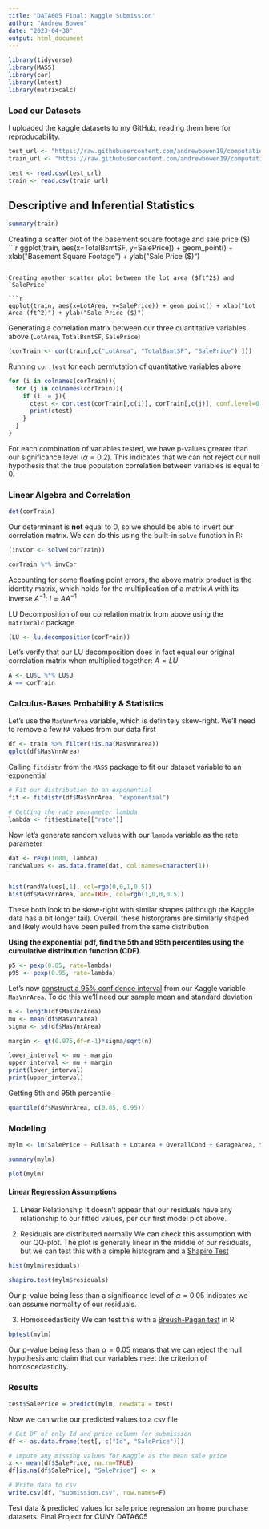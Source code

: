 ```yaml
---
title: 'DATA605 Final: Kaggle Submission'
author: "Andrew Bowen"
date: "2023-04-30"
output: html_document
---
```


```r
library(tidyverse)
library(MASS)
library(car)
library(lmtest)
library(matrixcalc)
```

### Load our Datasets
I uploaded the kaggle datasets to my GitHub, reading them here for reproducability.
```r
test_url <- "https://raw.githubusercontent.com/andrewbowen19/computationalMath605/main/data/test.csv"
train_url <- "https://raw.githubusercontent.com/andrewbowen19/computationalMath605/main/data/train.csv"

test <- read.csv(test_url)
train <- read.csv(train_url)
```

## Descriptive and Inferential Statistics

```r
summary(train)
```

Creating a scatter plot of the basement square footage and sale price ($)
```r
ggplot(train, aes(x=TotalBsmtSF, y=SalePrice)) + geom_point() + xlab("Basement Square Footage") + ylab("Sale Price ($)")
```

Creating another scatter plot between the lot area ($ft^2$) and `SalePrice`

```r
ggplot(train, aes(x=LotArea, y=SalePrice)) + geom_point() + xlab("Lot Area (ft^2)") + ylab("Sale Price ($)")
```

Generating a correlation matrix between our three quantitative variables above (`LotArea`, `TotalBsmtSF`, `SalePrice`)
```r

(corTrain <- cor(train[,c("LotArea", "TotalBsmtSF", "SalePrice") ]))
```
Running `cor.test` for each permutation of quantitative variables above
```r
for (i in colnames(corTrain)){
  for (j in colnames(corTrain)){
    if (i != j){
      ctest <- cor.test(corTrain[,c(i)], corTrain[,c(j)], conf.level=0.8)
      print(ctest)
    }
  }
}
```


For each combination of variables tested, we have p-values greater than our significance level ($\alpha = 0.2$). This indicates that we can not reject our null hypothesis that the true population correlation between variables is equal to 0. 

### Linear Algebra and Correlation
```r
det(corTrain)
```

Our determinant is **not** equal to 0, so we should be able to invert our correlation matrix. We can do this using the built-in `solve` function in R:
```r
(invCor <- solve(corTrain))
```
```r
corTrain %*% invCor
```
Accounting for some floating point errors, the above matrix product is the identity matrix, which holds for the multiplication of a matrix $A$ with its inverse $A^{-1}$: $I = AA^{-1}$


LU Decomposition of our correlation matrix from above using the `matrixcalc` package
```r
(LU <- lu.decomposition(corTrain))
```
Let's verify that our LU decomposition does in fact equal our original correlation matrix when multiplied together: $A = LU$
```r
A <- LU$L %*% LU$U 
A == corTrain
```

### Calculus-Bases Probability & Statistics
Let's use the `MasVnrArea` variable, which is definitely skew-right. We'll need to remove a few `NA` values from our data first
```r
df <- train %>% filter(!is.na(MasVnrArea))
qplot(df$MasVnrArea)
```

Calling `fitdistr` from the `MASS` package to fit our dataset variable to an exponential
```r
# Fit our distribution to an exponential
fit <- fitdistr(df$MasVnrArea, "exponential")

# Getting the rate poarameter lambda
lambda <- fit$estimate[["rate"]]
```

Now let's generate random values with our `lambda` variable as the rate parameter
```r
dat <- rexp(1000, lambda)
randValues <- as.data.frame(dat, col.names=character(1))


hist(randValues[,1], col=rgb(0,0,1,0.5))
hist(df$MasVnrArea, add=TRUE, col=rgb(1,0,0,0.5))

```

These both look to be skew-right with similar shapes (although the Kaggle data has a bit longer tail). Overall, these historgrams are similarly shaped and likely would have been pulled from the same distribution


**Using the exponential pdf, find the 5th and 95th percentiles using the cumulative distribution function (CDF).**
```r
p5 <- pexp(0.05, rate=lambda)
p95 <- pexp(0.95, rate=lambda)
```

Let's now [construct a 95% confidence interval](https://www.r-bloggers.com/2021/11/calculate-confidence-intervals-in-r/) from our Kaggle variable `MasVnrArea`. To do this we'll need our sample mean and standard deviation

```r
n <- length(df$MasVnrArea)
mu <- mean(df$MasVnrArea)
sigma <- sd(df$MasVnrArea)

margin <- qt(0.975,df=n-1)*sigma/sqrt(n)

lower_interval <- mu - margin
upper_interval <- mu + margin
print(lower_interval)
print(upper_interval)
```

Getting 5th and 95th percentile
```r
quantile(df$MasVnrArea, c(0.05, 0.95))
```



### Modeling

```r
mylm <- lm(SalePrice ~ FullBath + LotArea + OverallCond + GarageArea, train)

summary(mylm)
```

```r
plot(mylm)
```

#### Linear Regression Assumptions

1. Linear Relationship
It doesn't appear that our residuals have any relationship to our fitted values, per our first model plot above.

2. Residuals are distributed normally
We can check this assumption with our QQ-plot. The plot is generally linear in the middle of our residuals, but we can test this with a simple histogram and a [Shapiro Test](https://en.wikipedia.org/wiki/Shapiro–Wilk_test)
```r
hist(mylm$residuals)
```

```r
shapiro.test(mylm$residuals)
```
Our p-value being less than a significance level of $\alpha=0.05$ indicates we can assume normality of our residuals.


3. Homoscedasticity
We can test this with a [Breush-Pagan test](http://math.furman.edu/~dcs/courses/math47/R/library/lmtest/html/bptest.html) in R
```r
bptest(mylm)
```
Our p-value being less than $\alpha=0.05$ means that we can reject the null hypothesis and claim that our variables meet the criterion of homoscedasticity.


### Results
```r
test$SalePrice = predict(mylm, newdata = test)
```

Now we can write our predicted values to a csv file 
```r
# Get DF of only Id and price column for submission
df <- as.data.frame(test[, c("Id", "SalePrice")])

# impute any missing values for Kaggle as the mean sale price
x <- mean(df$SalePrice, na.rm=TRUE)
df[is.na(df$SalePrice), "SalePrice"] <- x

# Write data to csv
write.csv(df, "submission.csv", row.names=F)
```



Test data & predicted values for sale price regression on home purchase datasets. Final Project for CUNY DATA605

